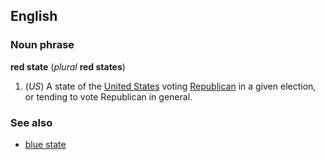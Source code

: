 ==English==
===Noun phrase===
'''red state''' (''plural'' '''red states''')

#(''US'') A state of the [[United States]] voting [[Republican]] in a given election, or tending to vote Republican in general.

===See also===
*[[blue state]]